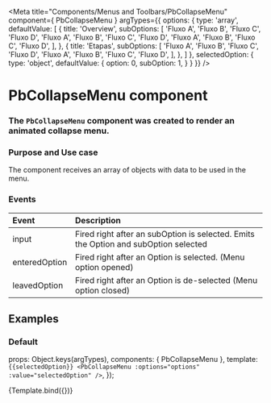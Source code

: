 
<Meta
  title="Components/Menus and Toolbars/PbCollapseMenu"
  component={ PbCollapseMenu }
  argTypes={{
    options: {
      type: 'array',
      defaultValue: [
        {
          title: 'Overview',
          subOptions: [
            'Fluxo A', 'Fluxo B', 'Fluxo C', 'Fluxo D', 'Fluxo A', 'Fluxo B', 'Fluxo C', 'Fluxo D', 'Fluxo A', 'Fluxo B', 'Fluxo C', 'Fluxo D',
          ],
        },
        {
          title: 'Etapas',
          subOptions: [
            'Fluxo A', 'Fluxo B', 'Fluxo C', 'Fluxo D', 'Fluxo A', 'Fluxo B', 'Fluxo C', 'Fluxo D',
          ],
        },
      ]
    },
    selectedOption: {
      type: 'object',
      defaultValue: {
        option: 0,
        subOption: 1,
      }
    }
  }}
/>

# **PbCollapseMenu component**
### The `PbCollapseMenu` component was created to render an animated collapse menu.

### Purpose and Use case

The component receives an array of objects with data to be used in the menu.

### Events

| Event                       | Description
|:----------------------------|:------------------------------------------------------------------------------------------------------------------------------------------------------------------
| input                       | Fired right after an subOption is selected. Emits the Option and subOption selected                                                                              |
| enteredOption               | Fired right after an Option is selected. (Menu option opened)                                                                                                    |
| leavedOption                | Fired right after an Option is de-selected (Menu option closed)                                                                                                  |


## Examples

### Default

  props: Object.keys(argTypes),
  components: { PbCollapseMenu },
  template: `
  {{selectedOption}}
  <PbCollapseMenu
    :options="options"
    :value="selectedOption"
  />
  `,
});

<Canvas>
  <Story name="Default" height="auto">
    {Template.bind({})}
  </Story>
</Canvas>
